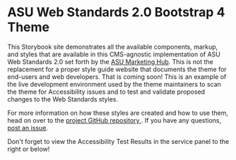 
<Meta title="Docs|Getting Started/Intro" />

# ASU Web Standards 2.0 Bootstrap 4 Theme

This Storybook site demonstrates all the available components, markup, and
styles that are available in this CMS-agnostic implementation of ASU Web
Standards 2.0 set forth by the <a href="https://brandguide.asu.edu/">ASU Marketing Hub</a>. This is not the
replacement for a proper style guide website that documents the theme for
end-users and web developers. That is coming soon! This is an example of the
live development environment used by the theme maintainers to scan the theme
for Accessibility issues and to test and validate proposed changes to the Web
Standards styles.

For more information on how these styles are created and how to use them, head
on over to the <a href="https://github.com/ASU-KE/asu-unity-stack/"> project GitHub repository </a>. If you have any questions, <a href="https://github.com/ASU-KE/asu-unity-stack/issues">post an issue</a>.

Don\'t forget to view the Accessibility Test Results in the service panel to
the right or below!
